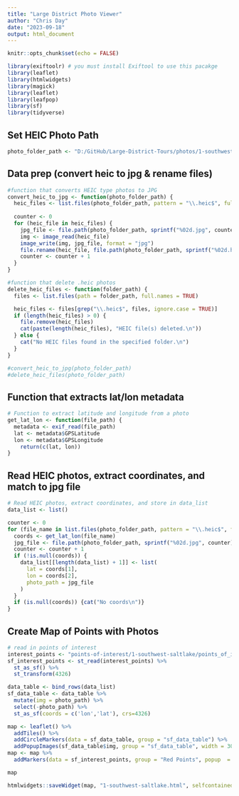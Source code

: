 ```yaml
---
title: "Large District Photo Viewer"
author: "Chris Day"
date: "2023-09-18"
output: html_document
---
```


```r
knitr::opts_chunk$set(echo = FALSE)
```

```r
library(exiftoolr) # you must install Exiftool to use this pacakge
library(leaflet)
library(htmlwidgets)
library(magick)
library(leaflet)
library(leafpop)
library(sf)
library(tidyverse)
```

## Set HEIC Photo Path
```r
photo_folder_path <- "D:/GitHub/Large-District-Tours/photos/1-southwest-saltlake"
```

## Data prep (convert heic to jpg & rename files)

```r
#function that converts HEIC type photos to JPG
convert_heic_to_jpg <- function(photo_folder_path) {
  heic_files <- list.files(photo_folder_path, pattern = "\\.heic$", full.names = TRUE, ignore.case = TRUE)
  
  counter <- 0
  for (heic_file in heic_files) {
    jpg_file <- file.path(photo_folder_path, sprintf("%02d.jpg", counter))
    img <- image_read(heic_file)
    image_write(img, jpg_file, format = "jpg")
    file.rename(heic_file, file.path(photo_folder_path, sprintf("%02d.heic", counter)))
    counter <- counter + 1
  }
}

#function that delete .heic photos
delete_heic_files <- function(folder_path) {
  files <- list.files(path = folder_path, full.names = TRUE)

  heic_files <- files[grep("\\.heic$", files, ignore.case = TRUE)]
  if (length(heic_files) > 0) {
    file.remove(heic_files)
    cat(paste(length(heic_files), "HEIC file(s) deleted.\n"))
  } else {
    cat("No HEIC files found in the specified folder.\n")
  }
}
```

```r
#convert_heic_to_jpg(photo_folder_path)
#delete_heic_files(photo_folder_path)
```

## Function that extracts lat/lon metadata
```r
# Function to extract latitude and longitude from a photo
get_lat_lon <- function(file_path) {
  metadata <- exif_read(file_path)
  lat <- metadata$GPSLatitude
  lon <- metadata$GPSLongitude
    return(c(lat, lon))
}
```

## Read HEIC photos, extract coordinates, and match to jpg file

```r
# Read HEIC photos, extract coordinates, and store in data_list
data_list <- list()

counter <- 0
for (file_name in list.files(photo_folder_path, pattern = "\\.heic$", full.names = TRUE)) {
  coords <- get_lat_lon(file_name)
  jpg_file <- file.path(photo_folder_path, sprintf("%02d.jpg", counter))
  counter <- counter + 1
  if (!is.null(coords)) {
    data_list[[length(data_list) + 1]] <- list(
      lat = coords[1],
      lon = coords[2],
      photo_path = jpg_file
    )
  }
  if (is.null(coords)) {cat("No coords\n")}
}
```


## Create Map of Points with Photos

```r
# read in points of interest
interest_points <- "points-of-interest/1-southwest-saltlake/points_of_interest.shp"
sf_interest_points <- st_read(interest_points) %>%
  st_as_sf() %>%
  st_transform(4326)
```


```r
data_table <- bind_rows(data_list)
sf_data_table <- data_table %>%
  mutate(img = photo_path) %>%
  select(-photo_path) %>%
  st_as_sf(coords = c('lon','lat'), crs=4326)
```

```r
map <- leaflet() %>%
  addTiles() %>%
  addCircleMarkers(data = sf_data_table, group = "sf_data_table") %>%
  addPopupImages(sf_data_table$img, group = "sf_data_table", width = 300)
map <- map %>%
  addMarkers(data = sf_interest_points, group = "Red Points", popup  = ~Note)

map

htmlwidgets::saveWidget(map, "1-southwest-saltlake.html", selfcontained = TRUE)
```
